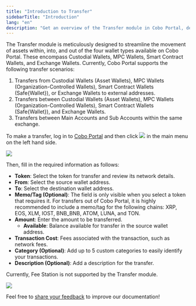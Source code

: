 ```yaml
---
title: "Introduction to Transfer"
sidebarTitle: "Introduction"
lang: "en"
description: "Get an overview of the Transfer module in Cobo Portal, designed to facilitate asset movement across various wallet types seamlessly."
---
```


The Transfer module is meticulously designed to streamline the movement of assets within, into, and out of the four wallet types available on Cobo Portal. These encompass Custodial Wallets, MPC Wallets, Smart Contract Wallets, and Exchange Wallets. Currently, Cobo Portal supports the following transfer scenarios:


1. Transfers from Custodial Wallets (Asset Wallets), MPC Wallets (Organization-Controlled Wallets), Smart Contract Wallets (Safe&#123;Wallet&#125;), or Exchange Wallets to external addresses.
2. Transfers between Custodial Wallets (Asset Wallets), MPC Wallets (Organization-Controlled Wallets), Smart Contract Wallets (Safe&#123;Wallet&#125;), and Exchange Wallets.
3. Transfers between Main Accounts and Sub Accounts within the same exchange.

To make a transfer, log in to [Cobo Portal](https://portal.cobo.com/login) and then click <img src="/en/images/transfers/transfer-button.svg" className="icon"></img> in the main menu on the left hand side.

<img src="/en/images/transfers/transfer-button-location.png" className="screenshot_modal"/>
 

Then, fill in the required information as follows:

- **Token**: Select the token for transfer and review its network details.
- **From**: Select the source wallet address.
- **To**: Select the destination wallet address.
- **Memo/Tag (Optional)**: The field is only visible when you select a token that requires it. For transfers out of Cobo Portal, it is highly recommended to include a memo/tag for the following chains: XRP, EOS, XLM, IOST, BNB_BNB, ATOM, LUNA, and TON.
- **Amount**: Enter the amount to be transferred.
    - **Available**: Balance available for transfer in the source wallet address.
- **Transaction Cost**: Fees associated with the transaction, such as network fees.
- **Category (Optional)**: Add up to 5 custom categories to easily identify your transactions.
- **Description (Optional)**: Add a description for the transfer.

<Info>Currently, Fee Station is not supported by the Transfer module.</Info>

<img src="/en/images/transfers/transfer-form.jpg" className="screenshot_modal"/>

<Tip>Feel free to [share your feedback](https://forms.zohopublic.com/cobo/form/DocumentFeedbackForm/formperma/QvLOhxJv1_JMsJ-1dleZ8Itb_7rzN-LtgvsDdxosoVI?referrername=manuals) to improve our documentation!</Tip>
